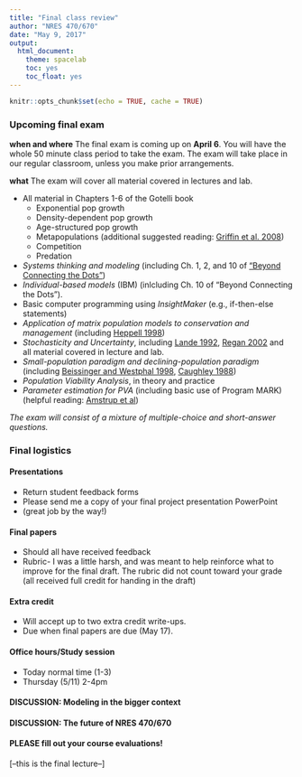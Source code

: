 ```yaml
---
title: "Final class review"
author: "NRES 470/670"
date: "May 9, 2017"
output: 
  html_document: 
    theme: spacelab
    toc: yes
    toc_float: yes
---
```


```r
knitr::opts_chunk$set(echo = TRUE, cache = TRUE)
```


### Upcoming final exam

**when and where** The final exam is coming up on **April 6**. You will have the whole 50 minute class period to take the exam. The exam will take place in our regular classroom, unless you make prior arrangements. 

**what** The exam will cover all material covered in lectures and lab.

- All material in Chapters 1-6 of the Gotelli book
    - Exponential pop growth
    - Density-dependent pop growth
    - Age-structured pop growth
    - Metapopulations (additional suggested reading: [Griffin et al. 2008](griffin1.pdf))
    - Competition
    - Predation
- *Systems thinking and modeling* (including Ch. 1, 2, and 10 of ["Beyond Connecting the Dots"](http://beyondconnectingthedots.com/))
- *Individual-based models* (IBM) (inlcluding Ch. 10 of "Beyond Connecting the Dots").
- Basic computer programming using *InsightMaker* (e.g., if-then-else statements)
- *Application of matrix population models to conservation and management* (including [Heppell 1998](heppell1.pdf))
- *Stochasticity and Uncertainty*, including [Lande 1992](lande.pdf), [Regan 2002](Regan_2002.pdf) and all material covered in lecture and lab.
- *Small-population paradigm and declining-population paradigm* (including [Beissinger and Westphal 1998](beissinger1.pdf), [Caughley 1988](caughley1.pdf))  
- *Population Viability Analysis*, in theory and practice
- *Parameter estimation for PVA* (including basic use of Program MARK) (helpful reading: [Amstrup et al](amstrup1.pdf))

*The exam will consist of a mixture of multiple-choice and short-answer questions.*

### Final logistics

#### Presentations

- Return student feedback forms
- Please send me a copy of your final project presentation PowerPoint
- (great job by the way!)

#### Final papers

- Should all have received feedback
- Rubric- I was a little harsh, and was meant to help reinforce what to improve for the final draft. The rubric did not count toward your grade (all received full credit for handing in the draft)

#### Extra credit

- Will accept up to two extra credit write-ups. 
- Due when final papers are due (May 17).

#### Office hours/Study session

- Today normal time (1-3)
- Thursday (5/11) 2-4pm 

#### DISCUSSION: Modeling in the bigger context

#### DISCUSSION: The future of NRES 470/670


#### PLEASE fill out your course evaluations!



[--this is the final lecture--]


























